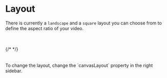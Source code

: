 
# Layout

There is currently a `landscape` and a `square` layout you can choose from to define the aspect ratio of your video.

<br />
<br />
<div
  style={{
    display: "flex",
    justifyContent: "space-around",
    gap: 10,
    alignItems: "center",
    maxWidth: "72rem",
  }}
>
  {/* <Layout type={"portrait"} aspectWidth={9} aspectHeight={16} /> */}
  <Layout type={"landscape"} aspectWidth={16} aspectHeight={9} />
  <Layout type={"square"} aspectWidth={1} aspectHeight={1} />
</div>
<br />
<br />
To change the layout, change the `canvasLayout` property in the right sidebar.
